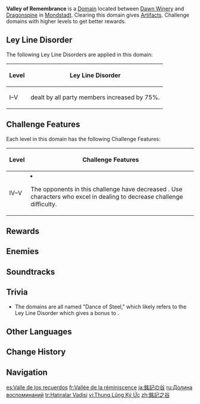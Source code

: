 {{Domain Infobox
|image        = Domain Valley of Remembrance.png
|type         = Blessing
|description  = After a period of time, the people of the continent lost track of the past. They attempt to explore downwards, searching for the things that they had forgotten. On the other side of the ancient tree's hollow, the secrets of yesterday have become today's treasures.
|region       = Mondstadt
|area         = Windwail Highland
|subarea      = Dawn Winery
|requiredAR   = 25/30/35/40/45
|recLevel     = 47/59/69/80/90
|recElements  = 
}}
{{Description|This ancient blessed altar is filled with monsters that fear pure, brute force.<br>You shall earn priceless Artifacts, if &mdash; and only if &mdash; you can pass the trial.}}
'''Valley of Remembrance''' is a [[Domain]] located between [[Dawn Winery]] and [[Dragonspine]] in [[Mondstadt]]. Clearing this domain gives [[Artifacts]]. Challenge domains with higher levels to get better rewards.

==Ley Line Disorder==
The following Ley Line Disorders are applied in this domain:
{| class="wikitable align-center"
!Level
!Ley Line Disorder
|-
!I–V
|{{color|[[Physical]] DMG}} dealt by all party members increased by 75%.
|}

==Challenge Features==
Each level in this domain has the following Challenge Features:
{| class="wikitable"
!Level
!Challenge Features
|-
!IV–V
|<li>The opponents in this challenge have decreased {{color|Physical RES}}. Use characters who excel in dealing {{color|Physical DMG}} to decrease challenge difficulty.</li>
|}

==Rewards==
{{Domain Levels/Blessing
|level=5
|sets=Traveling Doctor,Tiny Miracle,Viridescent Venerer,Maiden Beloved
}}

==Enemies==
{{Domain Enemies
|domain=Dance of Steel
|target1=Defeat 23 opponents within 300 seconds
|enemies1=Treasure Hoarders: Cryo Potioneer*10;Treasure Hoarders: Handyman*5;Treasure Hoarders: Pugilist*5;Treasure Hoarders: Gravedigger*2;Treasure Hoarders: Seaman

|target2=Defeat 16 opponents within 300 seconds
|enemies2=Treasure Hoarders: Scout*4;Treasure Hoarders: Pyro Potioneer*3;Treasure Hoarders: Hydro Potioneer*5;Treasure Hoarders: Handyman;Treasure Hoarders: Crusher;Treasure Hoarders: Pugilist;Fatui Pyro Agent*1/{{Aura|Tracking Fire Ball}}

|target3=Defeat 20 opponents within 1 minute (additional time will be gained after each kill).
|enemies3=Treasure Hoarders: Scout*2;Treasure Hoarders: Pyro Potioneer*4;Treasure Hoarders: Electro Potioneer*4;Treasure Hoarders: Handyman*4;Treasure Hoarders: Crusher;Treasure Hoarders: Pugilist*2;Treasure Hoarders: Gravedigger;Fatui Pyro Agent;Fatui Electro Cicin Mage

|target4=Defeat 7 opponents within 360 seconds
|enemies4=Treasure Hoarders: Pyro Potioneer;Treasure Hoarders: Hydro Potioneer;Treasure Hoarders: Electro Potioneer;Treasure Hoarders: Cryo Potioneer;Treasure Hoarders: Seaman//Fatui Pyro Agent;Fatui Electro Cicin Mage*1/{{Aura|Lightning Bolt Matrix}}

|target5=Defeat 5 opponents within 360 seconds
|enemies5=Treasure Hoarders: Cryo Potioneer*3;Fatui Pyro Agent;Fatui Electro Cicin Mage
}}

==Soundtracks==
{{Soundtracks by Category Table|type=domain}}

==Trivia==
* The domains are all named "Dance of Steel," which likely refers to the Ley Line Disorder which gives a bonus to {{Color|Physical DMG}}.

==Other Languages==
{{Other Languages
|en      = Valley of Remembrance
|zhs     = 铭记之谷
|zhs_rm  = Míngjì zhī Gǔ
|zht     = 銘記之谷
|zht_rm  = Míngjì zhī Gǔ
|zh_tl   = Valley of Remembrance
|ja      = 銘記の谷
|ja_rm   = Meiki no Tani{{Assumed}}
|ja_tl   = Valley of Remembrance
|ko      = 각인<->의 골짜기
|ko_rm   = Gak'in-ui Goljjagi
|ko_tl   = Valley of Imprint
|es      = Valle de los recuerdos
|es_tl   = Valley of Memories
|fr      = Vallée de la réminiscence
|fr_tl   = Valley of Reminiscence
|ru      = Долина воспоминаний
|ru_tl   = Valley of Reminiscence
|th      = หุบเขาแห่งความทรงจำ
|th_rm   = 
|th_tl   = Valley of Memories
|vi      = Thung Lũng {{tt|Ký Ức|記憶}}
|vi_tl   = Valley of Memories
|de      = Tal des Gedenkens
|de_tl   = Valley of Remembrance
|id      = Valley of Remembrance
|pt      = Vale das Lembranças
|pt_tl   = 
|tr      = Hatıralar Vadisi
|tr_tl   = Remembrance Valley
|it      = Valle della Rimembranza
|it_tl   = 
}}

==Change History==
{{Change History|1.0}}

==Navigation==
{{Domain Navbox|Permanent}}

[[es:Valle de los recuerdos]]
[[fr:Vallée de la réminiscence]]
[[ja:銘記の谷]]
[[ru:Долина воспоминаний]]
[[tr:Hatıralar Vadisi]]
[[vi:Thung Lũng Ký Ức]]
[[zh:銘記之谷]]